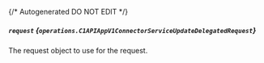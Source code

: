 {/* Autogenerated DO NOT EDIT  */}

##### `request` *{`operations.C1APIAppV1ConnectorServiceUpdateDelegatedRequest`}*
The request object to use for the request.
<Collapsible>
    <C1APIAppV1ConnectorServiceUpdateDelegatedRequest/>
</Collapsible>



